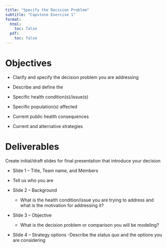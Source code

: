```yaml
---
title: "Specify the Decision Problem"
subtitle: "Capstone Exercise 1"
format:
  html:
    toc: false
  pdf:
    toc: false
---
```


# Objectives

- Clarify and specify the decision problem you are addressing

-	Describe and define the
  -	Specific health condition(s)/issue(s)
  -	Specific population(s) affected
  -	Current public health consequences
  -	Current and alternative strategies

# Deliverables

Create initial/draft slides for final presentation that introduce your decision

-	Slide 1 – Title, Team name, and Members
  - Tell us who you are
  
- Slide 2 – Background    
  - What is the health condition/issue you are trying to address and what is the motivation for addressing it?
  
- Slide 3 – Objective
  - What is the decision problem or comparison you will be modeling?
  
-	Slide 4 – Strategy options
  -Describe the status quo and the options you are considering

